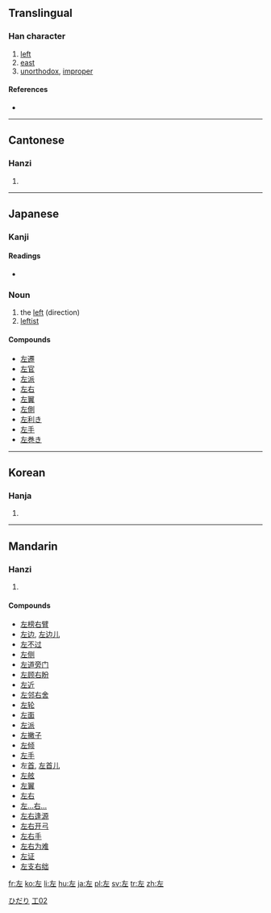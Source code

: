 ==Translingual==

===Han character===
{{Han char|rn=48|rad=工|as=02|sn=5|four=4001<sub>1</sub>|canj=大一 (KM)}}

# [[left]]
# [[east]]
# [[unorthodox]], [[improper]]

====References====
* {{Han ref|kx=0325.080|dkj=08720|dj=0626.070|hdz=10411.050|uh=5DE6|ud=24038|bh=A5AA|bd=42410}}

----

==Cantonese==

===Hanzi===
{{yue-hanzi|jyut=|y=jo2}}

# {{defn|Cantonese}}

----

==Japanese==

===Kanji===
{{ja-kanji|grade=|rs=工02}}

====Readings====
* {{ja-readings|on=[[さ]] (sa)|kun=[[ひだり]] (hidari), [[もとる]] (motoru), [[たすける]] (tasukeru)}}

===Noun===
{{ja-noun|k|hira=ひだり|rom=hidari}}

# the [[left]] (direction)
# [[leftist]]

====Compounds====
* [[左遷]]
* [[左官]]
* [[左派]]
* [[左右]]
* [[左翼]]
* [[左側]]
* [[左利き]]
* [[左手]]
* [[左巻き]]

[[Category:1000 Japanese basic words|ひだり]]
[[Category:Grade 1 kanji|工02]]

----

==Korean==

===Hanja===
{{ko-hanja|hangeul=좌|eumhun=左|rv=jwa|mr=chwa}}

# {{defn|Korean}}

----

==Mandarin==

===Hanzi===
{{cmn-hanzi|pin=[[zuǒ]] ([[zuo3]])|wg=tso<sup>3</sup>}}

# {{defn|Mandarin}}

====Compounds====
* [[左榜右臂]]
* [[左边]], [[左边儿]]
* [[左不过]]
* [[左侧]]
* [[左道旁门]]
* [[左顾右盼]]
* [[左近]]
* [[左邻右舍]]
* [[左轮]]
* [[左面]]
* [[左派]]
* [[左撇子]]
* [[左倾]]
* [[左手]]
* 左[[首]], [[左首儿]]
* [[左舷]]
* [[左翼]]
* [[左右]]
* [[左…右…]]
* [[左右逢源]]
* [[左右开弓]]
* [[左右手]]
* [[左右为难]]
* [[左证]]
* [[左支右绌]]

[[fr:左]]
[[ko:左]]
[[li:左]]
[[hu:左]]
[[ja:左]]
[[pl:左]]
[[sv:左]]
[[tr:左]]
[[zh:左]]